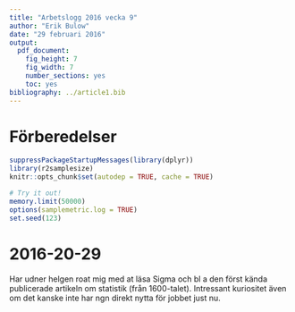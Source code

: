 ```yaml
---
title: "Arbetslogg 2016 vecka 9"
author: "Erik Bulow"
date: "29 februari 2016"
output: 
  pdf_document: 
    fig_height: 7
    fig_width: 7
    number_sections: yes
    toc: yes
bibliography: ../article1.bib
---
```



# Förberedelser

```r
suppressPackageStartupMessages(library(dplyr))
library(r2samplesize)
knitr::opts_chunk$set(autodep = TRUE, cache = TRUE)
```
```r
# Try it out!
memory.limit(50000)
options(samplemetric.log = TRUE)
set.seed(123)
```


# 2016-20-29

Har udner helgen roat mig med at läsa Sigma och bl a den först kända publicerade artikeln om statistik (från 1600-talet). Intressant kuriositet även om det kanske inte har ngn direkt nytta för jobbet just nu.
